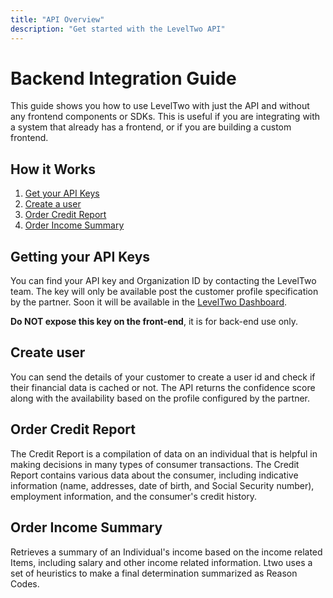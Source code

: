 ```yaml
---
title: "API Overview"
description: "Get started with the LevelTwo API"
---
```


# Backend Integration Guide

This guide shows you how to use LevelTwo with just the API and without any frontend components or SDKs. This is useful if you are integrating with a system that already has a frontend, or if you are building a custom frontend.

## How it Works
1. [Get your API Keys](#getting-your-api-keys)
2. [Create a user](#create-user)
3. [Order Credit Report](#order-credit-report)
4. [Order Income Summary](#order-income-summary)

## Getting your API Keys

You can find your API key and Organization ID by contacting the LevelTwo team. The key will only be available post the customer profile specification by the partner. Soon it will be available in the [LevelTwo Dashboard](https://ltwo.io/dashboard/developers).

<b>Do NOT expose this key on the front-end</b>, it is for back-end use only.

## Create user

You can send the details of your customer to create a user id and check if their financial data is cached or not. The API returns the confidence score along with the availability based on the profile configured by the partner.

## Order Credit Report

The Credit Report is a compilation of data on an individual that is helpful in making decisions in many types of consumer transactions. The Credit Report contains various data about the consumer, including indicative information (name, addresses, date of birth, and Social Security number), employment information, and the consumer's credit history.

## Order Income Summary

Retrieves a summary of an Individual's income based on the income related Items, including salary and other income related information. Ltwo uses a set of heuristics to make a final determination summarized as Reason Codes.
